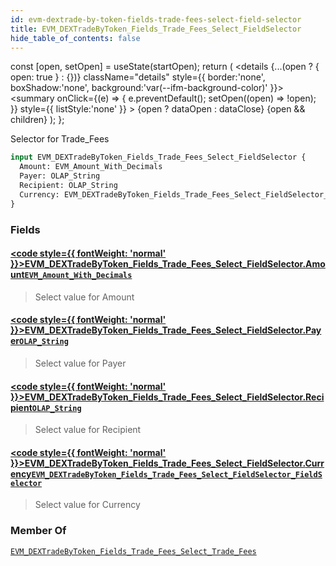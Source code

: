 ```yaml
---
id: evm-dextrade-by-token-fields-trade-fees-select-field-selector
title: EVM_DEXTradeByToken_Fields_Trade_Fees_Select_FieldSelector
hide_table_of_contents: false
---
```







  const [open, setOpen] = useState(startOpen);
  return (
    <details {...(open ? { open: true } : {})} className="details" style={{ border:'none', boxShadow:'none', background:'var(--ifm-background-color)' }}>
      <summary
        onClick={(e) => {
          e.preventDefault();
          setOpen((open) => !open);
        }}
        style={{ listStyle:'none' }}
      >
      {open ? dataOpen : dataClose}
      </summary>
      {open && children}
    </details>
  );
};










Selector for Trade_Fees


```graphql
input EVM_DEXTradeByToken_Fields_Trade_Fees_Select_FieldSelector {
  Amount: EVM_Amount_With_Decimals
  Payer: OLAP_String
  Recipient: OLAP_String
  Currency: EVM_DEXTradeByToken_Fields_Trade_Fees_Select_FieldSelector_FieldSelector
}
```




### Fields

#### [<code style={{ fontWeight: 'normal' }}>EVM_DEXTradeByToken_Fields_Trade_Fees_Select_FieldSelector.<b>Amount</b></code>](#)<Bullet />[`EVM_Amount_With_Decimals`](/docs/graphql-reference/inputs/evm-amount-with-decimals) <Badge class="badge badge--secondary" text="input"/> 
> 
> 
> Select value for Amount
> 

#### [<code style={{ fontWeight: 'normal' }}>EVM_DEXTradeByToken_Fields_Trade_Fees_Select_FieldSelector.<b>Payer</b></code>](#)<Bullet />[`OLAP_String`](/docs/graphql-reference/inputs/olap-string) <Badge class="badge badge--secondary" text="input"/> 
> 
> 
> Select value for Payer
> 

#### [<code style={{ fontWeight: 'normal' }}>EVM_DEXTradeByToken_Fields_Trade_Fees_Select_FieldSelector.<b>Recipient</b></code>](#)<Bullet />[`OLAP_String`](/docs/graphql-reference/inputs/olap-string) <Badge class="badge badge--secondary" text="input"/> 
> 
> 
> Select value for Recipient
> 

#### [<code style={{ fontWeight: 'normal' }}>EVM_DEXTradeByToken_Fields_Trade_Fees_Select_FieldSelector.<b>Currency</b></code>](#)<Bullet />[`EVM_DEXTradeByToken_Fields_Trade_Fees_Select_FieldSelector_FieldSelector`](/docs/graphql-reference/inputs/evm-dextrade-by-token-fields-trade-fees-select-field-selector-field-selector) <Badge class="badge badge--secondary" text="input"/> 
> 
> 
> Select value for Currency
> 



### Member Of

[`EVM_DEXTradeByToken_Fields_Trade_Fees_Select_Trade_Fees`](/docs/graphql-reference/inputs/evm-dextrade-by-token-fields-trade-fees-select-trade-fees)  <Badge class="badge badge--secondary" text="input"/>

